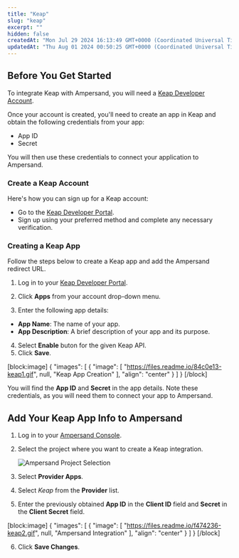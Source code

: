 ```yaml
---
title: "Keap"
slug: "keap"
excerpt: ""
hidden: false
createdAt: "Mon Jul 29 2024 16:13:49 GMT+0000 (Coordinated Universal Time)"
updatedAt: "Thu Aug 01 2024 00:50:25 GMT+0000 (Coordinated Universal Time)"
---
```

## Before You Get Started

To integrate Keap with Ampersand, you will need a [Keap Developer Account](https://developer.infusionsoft.com/).

Once your account is created, you'll need to create an app in Keap and obtain the following credentials from your app:

- App ID
- Secret

You will then use these credentials to connect your application to Ampersand.

### Create a Keap Account

Here's how you can sign up for a Keap account:

- Go to the [Keap Developer Portal](https://developer.infusionsoft.com/).
- Sign up using your preferred method and complete any necessary verification.

### Creating a Keap App

Follow the steps below to create a Keap app and add the Ampersand redirect URL.

1. Log in to your [Keap Developer Portal](https://developer.infusionsoft.com/).

2. Click **Apps** from your account drop-down menu.

3. Enter the following app details:

- **App Name**: The name of your app.
- **App Description**: A brief description of your app and its purpose.

4. Select **Enable** buton for the given Keap API.
5. Click **Save**.

[block:image]
{
  "images": [
    {
      "image": [
        "https://files.readme.io/84c0e13-keap1.gif",
        null,
        "Keap App Creation"
      ],
      "align": "center"
    }
  ]
}
[/block]


You will find the **App ID** and **Secret** in the app details. Note these credentials, as you will need them to connect your app to Ampersand.

## Add Your Keap App Info to Ampersand

1. Log in to your [Ampersand Console](https://console.withampersand.com).

2. Select the project where you want to create a Keap integration.

   ![Ampersand Project Selection](https://files.readme.io/dd47b7a-Ampersand.png)

3. Select **Provider Apps**.

4. Select _Keap_ from the **Provider** list.

5. Enter the previously obtained **App ID** in the **Client ID** field and **Secret** in the **Client Secret** field.

[block:image]
{
  "images": [
    {
      "image": [
        "https://files.readme.io/f474236-keap2.gif",
        null,
        "Ampersand Integration"
      ],
      "align": "center"
    }
  ]
}
[/block]


6. Click **Save Changes**.
